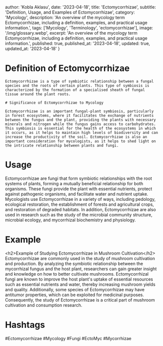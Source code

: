 
  author: 'Kobla Aklasu',
  date: '2023-04-18',
  title: 'Ectomycorrhizae',
  subtitle: 'Definition, Usage, and Examples of Ectomycorrhizae',
  category: 'Mycology',
  description: 'An overview of the mycology term Ectomycorrhizae, including a definition, examples, and practical usage information.',
  tags: ['Mycology', 'Terminology', 'ectomycorrhizae'],
  image: '/img/glossary.webp',
  excerpt: 'An overview of the mycology term Ectomycorrhizae, including a definition, examples, and practical usage information.',
  published: true,
  published_at: '2023-04-18',
  updated: true,
  updated_at: '2023-04-18'
}




# Definition of Ectomycorrhizae
    
    Ectomycorrhizae is a type of symbiotic relationship between a fungal species and the roots of certain plants. This type of symbiosis is characterized by the formation of a specialised sheath of fungal tissue around the plant roots.
    
    # Significance of Ectomycorrhizae to Mycology
    
    Ectomycorrhizae is an important fungal-plant symbiosis, particularly in forest ecosystems, where it facilitates the exchange of nutrients between the fungus and the plant, providing the plants with necessary minerals and nitrogen while the fungus gains access to carbohydrates. This symbiosis is essential for the health of the ecosystems in which it occurs, as it helps to maintain high levels of biodiversity and can increase the productivity of the soil. Ectomycorrhizae is also an important consideration for mycologists, as it helps to shed light on the intricate relationship between plants and fungi.

# Usage

Ectomycorrhizae are fungi that form symbiotic relationships with the root systems of plants, forming a mutually beneficial relationship for both organisms. These fungi provide the plant with essential nutrients, protect against pathogenic organisms, and facilitate water and nutrient uptake. Mycologists use Ectomycorrhizae in a variety of ways, including pedology, ecological restoration, the establishment of forests and agricultural crops, and restoration of degraded habitats. In addition, Ectomycorrhizae are also used in research such as the study of the microbial community structure, microbial ecology, and mycorrhizal biochemistry and physiology.

# Example

&lt;h2&gt;Example of Studying Ectomycorrhizae in Mushroom Cultivation&lt;/h2&gt;
    Ectomycorrhizae are commonly used in the study of mushroom cultivation and production. By analyzing the symbiotic relationship between the mycorrhizal fungus and the host plant, researchers can gain greater insight and knowledge on how to better cultivate mushrooms. Ectomycorrhizal fungi are known to improve the host plant's uptake of essential resources such as essential nutrients and water, thereby increasing mushroom yields and quality. Additionally, some species of Ectomycorrhizae may have antitumor properties, which can be exploited for medicinal purposes. Consequently, the study of Ectomycorrhizae is a critical part of mushroom cultivation and consumption research.

# Hashtags

#Ectomycorrhizae #Mycology #Fungi #EctoMyc #Mycorrhizae

